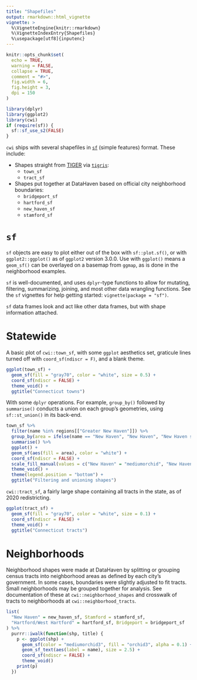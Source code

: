 ```yaml
---
title: "Shapefiles"
output: rmarkdown::html_vignette
vignette: >
  %\VignetteEngine{knitr::rmarkdown}
  %\VignetteIndexEntry{Shapefiles}
  %\usepackage[utf8]{inputenc}
---
```



```r
knitr::opts_chunk$set(
  echo = TRUE,
  warning = FALSE,
  collapse = TRUE,
  comment = "#>",
  fig.width = 6,
  fig.height = 3,
  dpi = 150
)
```

```r
library(dplyr)
library(ggplot2)
library(cwi)
if (require(sf)) {
  sf::sf_use_s2(FALSE)
}
```

`cwi` ships with several shapefiles in [`sf`](https://r-spatial.github.io/sf/) (simple features) format. These include:

* Shapes straight from [TIGER](https://www.census.gov/geo/maps-data/data/tiger.html) via [`tigris`](https://github.com/walkerke/tigris):
    + `town_sf`
    + `tract_sf`
* Shapes put together at DataHaven based on official city neighborhood boundaries:
    + `bridgeport_sf`
    + `hartford_sf`
    + `new_haven_sf`
    + `stamford_sf`

# `sf`

`sf` objects are easy to plot either out of the box with `sf::plot.sf()`, or with `ggplot2::ggplot()` as of `ggplot2` version 3.0.0. Use with `ggplot()` means a `geom_sf()` can be overlayed on a basemap from `ggmap`, as is done in the neighborhood examples.

`sf` is well-documented, and uses `dplyr`-type functions to allow for mutating, filtering, summarizing, joining, and most other data wrangling functions. See the `sf` vignettes for help getting started: `vignette(package = "sf")`.

`sf` data frames look and act like other data frames, but with shape information attached.


# Statewide

A basic plot of `cwi::town_sf`, with some `ggplot` aesthetics set, graticule lines turned off with `coord_sf(ndiscr = F)`, and a blank theme.

```r
ggplot(town_sf) +
  geom_sf(fill = "gray70", color = "white", size = 0.5) +
  coord_sf(ndiscr = FALSE) +
  theme_void() +
  ggtitle("Connecticut towns")
```

With some `dplyr` operations. For example, `group_by()` followed by `summarise()` conducts a union on each group's geometries, using `sf::st_union()` in its back-end.

```r
town_sf %>%
  filter(name %in% regions[["Greater New Haven"]]) %>%
  group_by(area = ifelse(name == "New Haven", "New Haven", "New Haven suburbs")) %>%
  summarise() %>%
  ggplot() +
  geom_sf(aes(fill = area), color = "white") +
  coord_sf(ndiscr = FALSE) +
  scale_fill_manual(values = c("New Haven" = "mediumorchid", "New Haven suburbs" = "gray70")) +
  theme_void() +
  theme(legend.position = "bottom") +
  ggtitle("Filtering and unioning shapes")
```

`cwi::tract_sf`, a fairly large shape containing all tracts in the state, as of 2020 redistricting.

```r
ggplot(tract_sf) +
  geom_sf(fill = "gray70", color = "white", size = 0.1) +
  coord_sf(ndiscr = FALSE) +
  theme_void() +
  ggtitle("Connecticut tracts")
```

# Neighborhoods

Neighborhood shapes were made at DataHaven by splitting or grouping census tracts into neighborhood areas as defined by each city's government. In some cases, boundaries were slightly adjusted to fit tracts. Small neighborhoods may be grouped together for analysis. See documentation of these at `cwi::neighborhood_shapes` and crosswalk of tracts to neighborhoods at `cwi::neighborhood_tracts`.

```r
list(
  "New Haven" = new_haven_sf, Stamford = stamford_sf,
  "Hartford/West Hartford" = hartford_sf, Bridgeport = bridgeport_sf
) %>%
  purrr::iwalk(function(shp, title) {
    p <- ggplot(shp) +
      geom_sf(color = "mediumorchid3", fill = "orchid3", alpha = 0.1) +
      geom_sf_text(aes(label = name), size = 2.5) +
      coord_sf(ndiscr = FALSE) +
      theme_void()
    print(p)
  })
```





